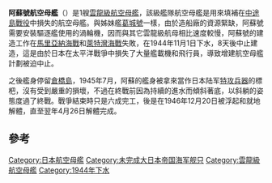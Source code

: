 {{Unreferenced|time=2019-05-14T23:41:29+00:00}}
{{軍艦模板
|圖片= [[Image:Japanese_aircraft_carrier_Aso.jpg|300px]]
|照片說明= 
|圖片2= 
|照片說明2= 
|名稱= {{lang|ja|阿蘇號}}  [[File:Naval_Ensign_of_Japan.svg|30px]]<br /><small>{{lang|ja|あそ}}</small>
|艦種= 航空母艦
|艦級= 雲龍型
|前型= 蒼龍型
|數量= 3
|動工= 1943年6月8日
|下水= 1944年11月17日
|結局= 戰後拆解
|除籍= 1945年11月20日
|基準= 17,150噸
|滿載= 20,200噸
|長度= 227.35米<br />（飛行甲板長216.9米）
|闊度= 22米
|吃水= 7.76米
|極速= 32節
|鍋爐= RO號艦本式重油鍋爐八具
|燃料= 重油3,750噸
|出力= 104,000匹
|續航= 8,000浬（18節）
|乘員= 1,100人
|裝甲= 水線帶50毫米-150毫米<br />甲板：25毫米-100毫米
|裝備= 6座12.7cm聯裝[[八九式高射砲|八九式高射砲]]<br />21座三聯裝[[九六式機槍|九六式機槍]]<br />30座單裝[[九六式機槍|九六式機槍]]<br />6座28聯裝12cm對空火箭
|艦載機= 戰鬥機18架（預備2架）、攻擊機25架（預備2架）、偵察機4架（預備2架）
}}
'''阿蘇號航空母艦'''（{{lang-ja|阿蘇}}）是1艘[[雲龍級航空母艦|雲龍級航空母艦]]，該級艦隊航空母艦是用來填補在[[中途島戰役|中途島戰役]]中損失的航空母艦。與姊妹艦[[葛城號航空母艦|葛城號]]一樣，由於造船廠的資源緊缺，阿蘇號需要安裝驅逐艦使用的渦輪機，因而與其它雲龍級航母相比速度較慢，阿蘇號的建造工作在[[馬里亞納海戰|馬里亞納海戰]]和[[萊特灣海戰|萊特灣海戰]]失敗，在1944年11月1日下水，8天後中止建造，這是由於日本在太平洋戰爭中損失了大量艦載機和飛行員，導致增建航空母艦計劃被迫中止。

之後艦身停留[[倉橋島|倉橋島]]，1945年7月，阿蘇的艦身被拿來當作日本陆军[[特攻兵器|特攻兵器]]{{link-jp|樱弹|桜弾}}的標杷，沒有受到嚴重的損壞，不過在終戰前因為持續的進水而傾斜著底，以斜躺的姿態度過了終戰。戰爭結束時只是六成完工，後是在1946年12月20日被浮起和就地解體，直至翌年4月26日解體完成。

==參考==
<references/>
<!-- non-breaking space to keep AWB drones from altering the space before the navbox-->

{{日本航空母艦}}

{{DEFAULTSORT:Aso}}
[[Category:日本航空母艦|Category:日本航空母艦]]
[[Category:未完成大日本帝国海军舰只|Category:未完成大日本帝国海军舰只]]
[[Category:雲龍級航空母艦|Category:雲龍級航空母艦]]
[[Category:1944年下水|Category:1944年下水]]